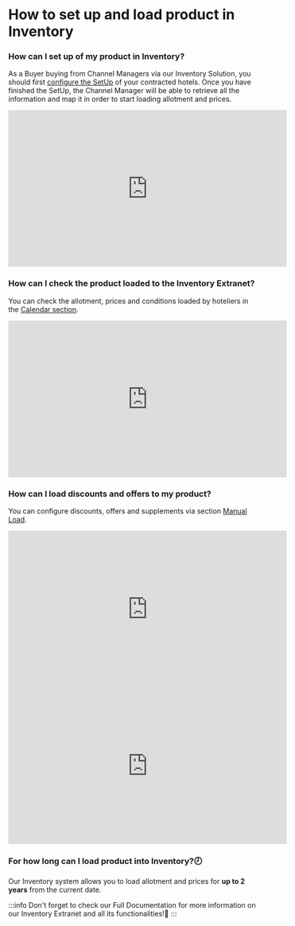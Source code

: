 ﻿---
sidebar_position: 1
---

# How to set up and load product in Inventory

### How can I set up of my product in Inventory?
As a Buyer buying from Channel Managers via our Inventory Solution, you should first [configure the SetUp](/kb/our-products/are-you-a-buyer/inventory/how-tos/how-to-set-up-and-load-product-inventory) of your contracted hotels. Once you have finished the SetUp, the Channel Manager will be able to retrieve all the information and map it in order to start loading allotment and prices.
<iframe width="560" height="315" src="https://www.youtube.com/embed/V_nJoDkMOTA?si=VHPDpuanWe5G8AmP" title="YouTube video player" frameborder="0" allow="accelerometer; autoplay; clipboard-write; encrypted-media; gyroscope; picture-in-picture; web-share" allowfullscreen></iframe>


### How can I check the product loaded to the Inventory Extranet?
You can check the allotment, prices and conditions loaded by hoteliers in the [Calendar section](/docs/apps/inventory/extranet/availability-and-rates/calendar-and-availability).
<iframe width="560" height="315" src="https://www.youtube.com/embed/_bcKWNE0QXA?si=0JL1YiRWhUUANnny" title="YouTube video player" frameborder="0" allow="accelerometer; autoplay; clipboard-write; encrypted-media; gyroscope; picture-in-picture; web-share" allowfullscreen></iframe>

### How can I load discounts and offers to my product?
You can configure discounts, offers and supplements via section [Manual Load](/docs/apps/inventory/extranet/availability-and-rates/manual-load/overview).
<iframe width="560" height="315" src="https://www.youtube.com/embed/6hPP00NPcis?si=j-2EJkhiKSNm11BY" title="YouTube video player" frameborder="0" allow="accelerometer; autoplay; clipboard-write; encrypted-media; gyroscope; picture-in-picture; web-share" allowfullscreen></iframe>

<iframe width="560" height="315" src="https://www.youtube.com/embed/WGFGMW-c3B8?si=_dBDW6ODX2UApPGz" title="YouTube video player" frameborder="0" allow="accelerometer; autoplay; clipboard-write; encrypted-media; gyroscope; picture-in-picture; web-share" allowfullscreen></iframe>


### For how long can I load product into Inventory?🕗
Our Inventory system allows you to load allotment and prices for **up to 2 years** from the current date.

 
:::info
Don't forget to check our Full Documentation for more information on our Inventory Extranet and all its functionalities!🚀
:::